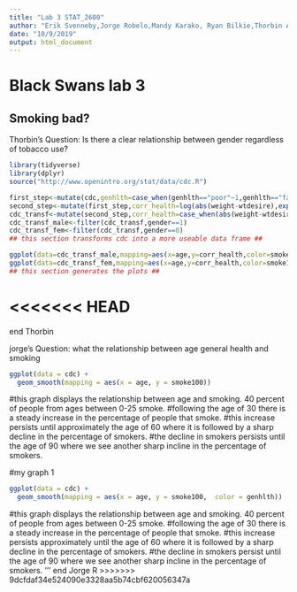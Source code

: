 ```yaml
---
title: "Lab 3 STAT_2600"
author: "Erik Svenneby,Jorge Robelo,Mandy Karako, Ryan Bilkie,Thorbin Atwell-Donaghey"
date: "10/9/2019"
output: html_document
---
```

# Black Swans lab 3
## Smoking bad?
Thorbin's Question: Is there a clear relationship between gender regardless of tobacco use? 
```r
library(tidyverse)
library(dplyr)
source("http://www.openintro.org/stat/data/cdc.R")

```
```r
first_step<-mutate(cdc,genhlth=case_when(genhlth=="poor"~1,genhlth=="fair"~2,genhlth=="good"~3,genhlth=="very good"~4,genhlth=="excellent"~5))
second_step<-mutate(first_step,corr_health=log(abs(weight-wtdesire),exp(1)))
cdc_transf<-mutate(second_step,corr_health=case_when(abs(weight-wtdesire)==0~genhlth,weight-wtdesire!=0~corr_health),gender=case_when(gender=="m"~1,gender=="f"~0),smoke100=case_when(smoke100==TRUE~"100 cig.club",smoke100==0~"non-smoker"))
cdc_transf_male<-filter(cdc_transf,gender==1)
cdc_transf_fem<-filter(cdc_transf,gender==0)
## this section transforms cdc into a more useable data frame ##
```
```r
ggplot(data=cdc_transf_male,mapping=aes(x=age,y=corr_health,color=smoke100))+geom_point()+geom_smooth(color="black")+facet_wrap(~smoke100)+ggtitle("A plot comparing male smokers to male non-smokers")+labs(y="Corrected health value",x= "age (years)")+theme(legend.title=element_blank())
ggplot(data=cdc_transf_fem,mapping=aes(x=age,y=corr_health,color=smoke100))+geom_point()+geom_smooth(color="black")+facet_wrap(~smoke100)+ggtitle("A plot comparing female smokers to female non-smokers")+labs(y="Corrected health value",x= "age (years)")+theme(legend.title=element_blank())
## this section generates the plots ##
```
<<<<<<< HEAD
=======
end Thorbin


jorge's Question: what the relationship between age general health and smoking 
```r
ggplot(data = cdc) + 
  geom_smooth(mapping = aes(x = age, y = smoke100))
```
#this graph displays the relationship between age and smoking. 40 percent of people from ages between 0-25 smoke. 
#following the age of 30 there is a steady increase in the percentage of people that smoke. 
#this increase persists until approximately the age of 60 where it is followed by a sharp decline in the percentage of smokers. 
#the decline in smokers persists until the age of 90 where we see another sharp incline in the percentage of smokers. 

#my graph 1 
```r
ggplot(data = cdc) + 
  geom_smooth(mapping = aes(x = age, y = smoke100,  color = genhlth))
```
#this graph displays the relationship between age and smoking. 40 percent of people from ages between 0-25 smoke. 
#following the age of 30 there is a steady increase in the percentage of people that smoke. 
#this increase persists approximately until the age of 60 where it is followed by a sharp decline in the percentage of smokers. 
#the decline in smokers persist until the age of 90 where we see another sharp incline in the percentage of smokers. 
'''
end Jorge R
>>>>>>> 9dcfdaf34e524090e3328aa5b74cbf620056347a
